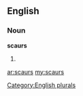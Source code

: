 ==English==

===Noun===
'''scaurs'''

# {{plural of|[[scaur]]}}

[[Category:English plurals]]

[[ar:scaurs]]
[[my:scaurs]]